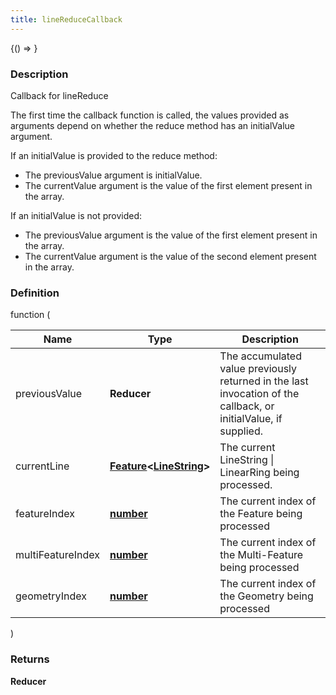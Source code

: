 ```yaml
---
title: lineReduceCallback
---
```



<!-- Expose turf as global var for experimenting in the browser console -->

<BrowserOnly>{() => <WindowTurfGlobal turf={turf} />}</BrowserOnly>

### Description

Callback for lineReduce

The first time the callback function is called, the values provided as arguments depend
on whether the reduce method has an initialValue argument.

If an initialValue is provided to the reduce method:

- The previousValue argument is initialValue.
- The currentValue argument is the value of the first element present in the array.

If an initialValue is not provided:

- The previousValue argument is the value of the first element present in the array.
- The currentValue argument is the value of the second element present in the array.

### Definition

function (

| Name              | Type                                                                                                                              | Description                                                                                                     |
| ----------------- | --------------------------------------------------------------------------------------------------------------------------------- | --------------------------------------------------------------------------------------------------------------- |
| previousValue     | **Reducer**                                                                                                                       | The accumulated value previously returned in the last invocation of the callback, or initialValue, if supplied. |
| currentLine       | **[Feature](https://tools.ietf.org/html/rfc7946#section-3.2)\<[LineString](https://tools.ietf.org/html/rfc7946#section-3.1.4)\>** | The current LineString \| LinearRing being processed.                                                           |
| featureIndex      | **[number](https://developer.mozilla.org/docs/Web/JavaScript/Reference/Global_Objects/Number)**                                   | The current index of the Feature being processed                                                                |
| multiFeatureIndex | **[number](https://developer.mozilla.org/docs/Web/JavaScript/Reference/Global_Objects/Number)**                                   | The current index of the Multi-Feature being processed                                                          |
| geometryIndex     | **[number](https://developer.mozilla.org/docs/Web/JavaScript/Reference/Global_Objects/Number)**                                   | The current index of the Geometry being processed                                                               |

)

### Returns

**Reducer**
